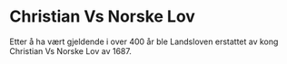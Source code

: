 # Christian Vs Norske Lov

Etter å ha vært gjeldende i over 400 år ble Landsloven erstattet av kong Christian Vs Norske Lov av 1687.
